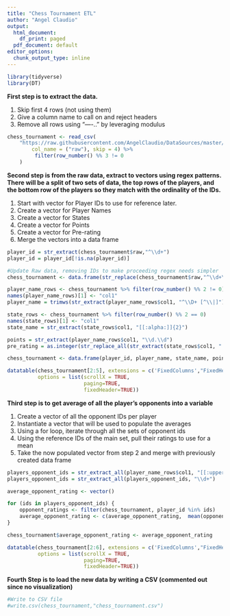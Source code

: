 ```yaml
---
title: "Chess Tournament ETL"
author: "Angel Claudio"
output:
  html_document:
    df_print: paged
  pdf_document: default
editor_options:
  chunk_output_type: inline
---
```


```r
library(tidyverse)
library(DT)
```

**First step is to extract the data.**

1. Skip first 4 rows (not using them)
2. Give a column name to call on and reject headers
3. Remove all rows using "----.." by leveraging modulus

```r
chess_tournament <- read_csv(
    "https://raw.githubusercontent.com/AngelClaudio/DataSources/master/tournamentinfo.txt",
        col_name = ("raw"), skip = 4) %>% 
         filter(row_number() %% 3 != 0
    )
```

**Second step is from the raw data, extract to vectors using regex patterns. There will be a split of two sets of data, the top rows of the players, and the bottom row of the players so they match with the ordinality of the IDs.**

1. Start with vector for Player IDs to use for reference later.
2. Create a vector for Player Names
3. Create a vector for States
4. Create a vector for Points
5. Create a vector for Pre-rating
6. Merge the vectors into a data frame

```r
player_id = str_extract(chess_tournament$raw,"^\\d+")
player_id = player_id[!is.na(player_id)]

#Update Raw data, removing IDs to make proceeding regex needs simpler
chess_tournament <- data.frame(str_replace(chess_tournament$raw,"^\\d+\\s\\|\\s",""))

player_name_rows <- chess_tournament %>% filter(row_number() %% 2 != 0) 
names(player_name_rows)[1] <- "col1"
player_name = trimws(str_extract(player_name_rows$col1, "^\\D+ [^\\|]"))

state_rows <- chess_tournament %>% filter(row_number() %% 2 == 0) 
names(state_rows)[1] <- "col1"
state_name = str_extract(state_rows$col1, "[[:alpha:]]{2}")

points = str_extract(player_name_rows$col1, "\\d.\\d")
pre_rating = as.integer(str_replace_all(str_extract(state_rows$col1, ": \\s?\\d{3,4}"), ":\\s",""))

chess_tournament <- data.frame(player_id, player_name, state_name, points, pre_rating)

datatable(chess_tournament[2:5], extensions = c('FixedColumns',"FixedHeader"),
          options = list(scrollX = TRUE, 
                         paging=TRUE,
                         fixedHeader=TRUE))
```


**Third step is to get average of all the player's opponents into a variable**

1. Create a vector of all the opponent IDs per player
2. Instantiate a vector that will be used to populate the averages
3. Using a for loop, iterate through all the sets of opponent ids
4. Using the reference IDs of the main set, pull their ratings to use for a mean
4. Take the now populated vector from step 2 and merge with previously created data frame

```r
players_opponent_ids = str_extract_all(player_name_rows$col1, "[[:upper:]]\\s+\\d+\\|")
players_opponent_ids = str_extract_all(players_opponent_ids, "\\d+")

average_opponent_rating <- vector()

for (ids in players_opponent_ids) {
    opponent_ratings <- filter(chess_tournament, player_id %in% ids)
    average_opponent_rating <- c(average_opponent_rating,  mean(opponent_ratings$pre_rating))
}

chess_tournament$average_opponent_rating <- average_opponent_rating

datatable(chess_tournament[2:6], extensions = c('FixedColumns',"FixedHeader"),
          options = list(scrollX = TRUE, 
                         paging=TRUE,
                         fixedHeader=TRUE))
```

**Fourth Step is to load the new data by writing a CSV (commented out since no visualization)**
```r
#Write to CSV file
#write.csv(chess_tournament,"chess_tournament.csv")
```

